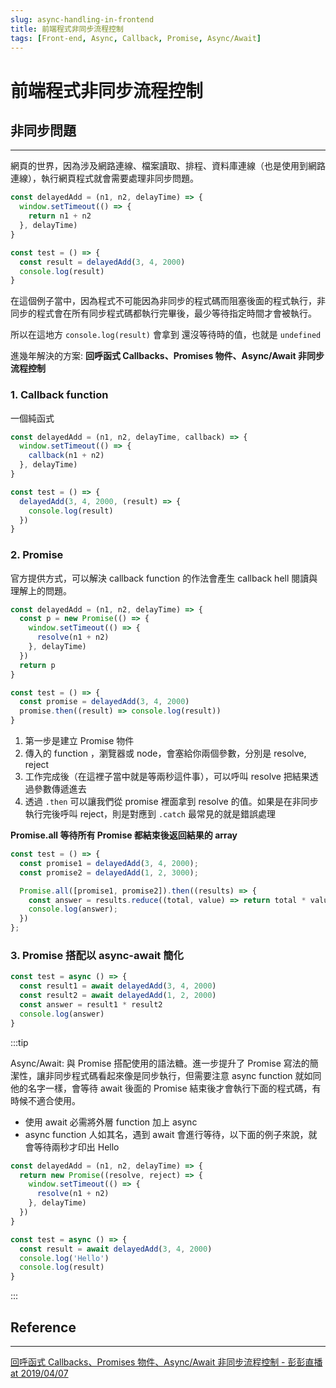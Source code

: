 ```yaml
---
slug: async-handling-in-frontend
title: 前端程式非同步流程控制
tags: [Front-end, Async, Callback, Promise, Async/Await]
---
```


# 前端程式非同步流程控制

## 非同步問題

---

網頁的世界，因為涉及網路連線、檔案讀取、排程、資料庫連線（也是使用到網路連線），執行網頁程式就會需要處理非同步問題。

```js
const delayedAdd = (n1, n2, delayTime) => {
  window.setTimeout(() => {
    return n1 + n2
  }, delayTime)
}

const test = () => {
  const result = delayedAdd(3, 4, 2000)
  console.log(result)
}
```

在這個例子當中，因為程式不可能因為非同步的程式碼而阻塞後面的程式執行，非同步的程式會在所有同步程式碼都執行完畢後，最少等待指定時間才會被執行。

所以在這地方 `console.log(result)` 會拿到 還沒等待時的值，也就是 `undefined`

進幾年解決的方案: **回呼函式 Callbacks、Promises 物件、Async/Await 非同步流程控制**

### 1. Callback function

一個純函式

```js
const delayedAdd = (n1, n2, delayTime, callback) => {
  window.setTimeout(() => {
    callback(n1 + n2)
  }, delayTime)
}

const test = () => {
  delayedAdd(3, 4, 2000, (result) => {
    console.log(result)
  })
}
```

### 2. Promise

官方提供方式，可以解決 callback function 的作法會產生 callback hell 閱讀與理解上的問題。

```js
const delayedAdd = (n1, n2, delayTime) => {
  const p = new Promise(() => {
    window.setTimeout(() => {
      resolve(n1 + n2)
    }, delayTime)
  })
  return p
}

const test = () => {
  const promise = delayedAdd(3, 4, 2000)
  promise.then((result) => console.log(result))
}
```

1.  第一步是建立 Promise 物件
2.  傳入的 function ，瀏覽器或 node，會塞給你兩個參數，分別是 resolve, reject
3.  工作完成後（在這裡子當中就是等兩秒這件事），可以呼叫 resolve 把結果透過參數傳遞進去
4.  透過 `.then` 可以讓我們從 promise 裡面拿到 resolve 的值。如果是在非同步執行完後呼叫 reject，則是對應到 `.catch` 最常見的就是錯誤處理

**Promise.all 等待所有 Promise 都結束後返回結果的 array**

```js
const test = () => {
  const promise1 = delayedAdd(3, 4, 2000);
  const promise2 = delayedAdd(1, 2, 3000);

  Promise.all([promise1, promise2]).then((results) => {
    const answer = results.reduce((total, value) => return total * value);
    console.log(answer);
  })
};
```

### 3. Promise 搭配以 async-await 簡化

```js
const test = async () => {
  const result1 = await delayedAdd(3, 4, 2000)
  const result2 = await delayedAdd(1, 2, 2000)
  const answer = result1 * result2
  console.log(answer)
}
```

:::tip

Async/Await: 與 Promise 搭配使用的語法糖。進一步提升了 Promise 寫法的簡潔性，讓非同步程式碼看起來像是同步執行，但需要注意 async function 就如同他的名字一樣，會等待 await 後面的 Promise 結束後才會執行下面的程式碼，有時候不適合使用。

- 使用 await 必需將外層 function 加上 async
- async function 人如其名，遇到 await 會進行等待，以下面的例子來說，就會等待兩秒才印出 Hello

```js
const delayedAdd = (n1, n2, delayTime) => {
  return new Promise((resolve, reject) => {
    window.setTimeout(() => {
      resolve(n1 + n2)
    }, delayTime)
  })
}

const test = async () => {
  const result = await delayedAdd(3, 4, 2000)
  console.log('Hello')
  console.log(result)
}
```

:::

## Reference

---

[回呼函式 Callbacks、Promises 物件、Async/Await 非同步流程控制 - 彭彭直播 at 2019/04/07](https://www.youtube.com/watch?v=NOprCnnjHm0)
